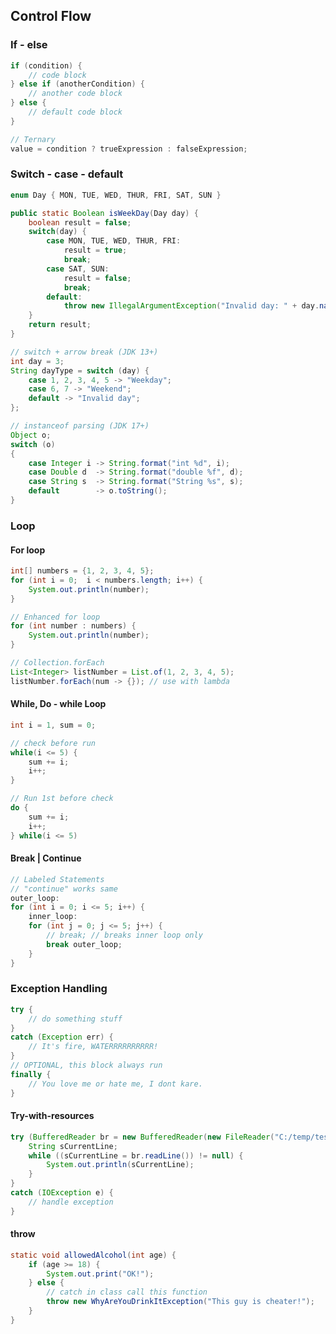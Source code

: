 ## Control Flow

### If - else

```java
if (condition) {
    // code block
} else if (anotherCondition) {
    // another code block
} else {
    // default code block
}

// Ternary
value = condition ? trueExpression : falseExpression;
```

### Switch - case - default

```java
enum Day { MON, TUE, WED, THUR, FRI, SAT, SUN }

public static Boolean isWeekDay(Day day) {
    boolean result = false;
    switch(day) {
        case MON, TUE, WED, THUR, FRI:
            result = true;
            break;
        case SAT, SUN:
            result = false;
            break;
        default:
            throw new IllegalArgumentException("Invalid day: " + day.name())
    }
    return result;
}

// switch + arrow break (JDK 13+)
int day = 3;
String dayType = switch (day) {
    case 1, 2, 3, 4, 5 -> "Weekday";
    case 6, 7 -> "Weekend";
    default -> "Invalid day";
};

// instanceof parsing (JDK 17+)
Object o;
switch (o)
{
    case Integer i -> String.format("int %d", i);
    case Double d  -> String.format("double %f", d);
    case String s  -> String.format("String %s", s);
    default        -> o.toString();
}
```

### Loop

#### For loop

```java
int[] numbers = {1, 2, 3, 4, 5};
for (int i = 0;  i < numbers.length; i++) {
    System.out.println(number);
}

// Enhanced for loop
for (int number : numbers) {
    System.out.println(number);
}

// Collection.forEach
List<Integer> listNumber = List.of(1, 2, 3, 4, 5);
listNumber.forEach(num -> {}); // use with lambda
```

#### While, Do - while Loop

```java
int i = 1, sum = 0;

// check before run
while(i <= 5) {
    sum += i;
    i++;
}

// Run 1st before check
do {
    sum += i;
    i++;
} while(i <= 5)
```

#### Break | Continue

```java
// Labeled Statements
// "continue" works same
outer_loop:
for (int i = 0; i <= 5; i++) {
    inner_loop:
    for (int j = 0; j <= 5; j++) {
        // break; // breaks inner loop only
        break outer_loop;
    }
}
```

### Exception Handling

```java
try {
    // do something stuff
}
catch (Exception err) {
    // It's fire, WATERRRRRRRRRR!
}
// OPTIONAL, this block always run
finally {
    // You love me or hate me, I dont kare.
}
```

#### Try-with-resources

```java
try (BufferedReader br = new BufferedReader(new FileReader("C:/temp/test.txt"))) {
    String sCurrentLine;
    while ((sCurrentLine = br.readLine()) != null) {
        System.out.println(sCurrentLine);
    }
}
catch (IOException e) {
    // handle exception
}
```

#### throw

```java
static void allowedAlcohol(int age) {
    if (age >= 18) {
        System.out.print("OK!");
    } else {
        // catch in class call this function
        throw new WhyAreYouDrinkItException("This guy is cheater!");
    }
}
```
